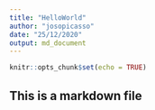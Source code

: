 ```yaml
---
title: "HelloWorld"
author: "josopicasso"
date: "25/12/2020"
output: md_document
---
```


```r
knitr::opts_chunk$set(echo = TRUE)
```

## This is a markdown file

